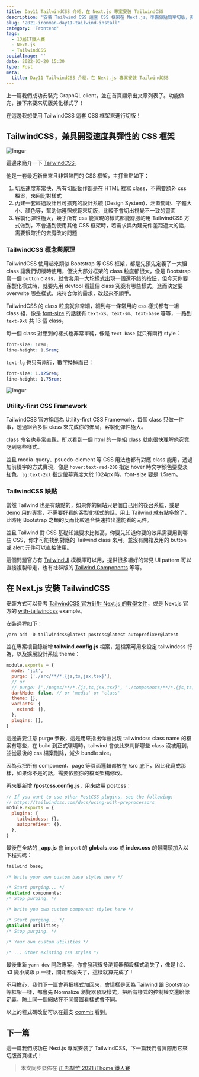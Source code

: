 ```yaml
---
title: Day11 TailwindCSS 介紹，在 Next.js 專案安裝 TailwindCSS
description: '安裝 Tailwind CSS 這套 CSS 框架在 Next.js，準備做點簡單切版，美化文章列表的樣式'
slug: '2021-ironman-day11-tailwind-install'
category: 'Frontend'
tags:
  - 13屆IT鐵人賽
  - Next.js
  - TailwindCSS
socialImage: ''
date: 2022-03-20 15:30
type: Post
meta:
  title: Day11 TailwindCSS 介紹，在 Next.js 專案安裝 TailwindCSS
---
```


上一篇我們成功安裝完 GraphQL client，並在首頁顯示出文章列表了。功能做完，接下來要來切版美化樣式了！

在這邊我想使用 TailwindCSS 這套 CSS 框架來進行切版！

## TailwindCSS，兼具開發速度與彈性的 CSS 框架

![Imgur](https://i.imgur.com/UzjiAyS.png)

這邊來簡介一下 [TailwindCSS](https://tailwindcss.com/)。

他是一套最近新出來且非常熱門的 CSS 框架，主打重點如下：

1. 切版速度非常快，所有切版動作都是在 HTML 裡寫 class，不需要額外 css 檔案，來回比對樣式
2. 內建一套經過設計且可擴充的設計系統 (Design System)，涵蓋間距、字體大小、顏色等，幫助你遵照規範來切版，比較不會切出視覺不一致的畫面
3. 客製化彈性極大，幾乎所有 css 能實現的樣式都能舒服的用 TailwindCSS 方式做到，不會遇到使用其他 CSS 框架時，若需求與內建元件差距過大的話，需要很彆扭的去魔改的問題

### TailwindCSS 概念與原理

TailwindCSS 使用起來類似 Bootstrap 等 CSS 框架，都是先預先定義了一大組 class 讓我們切版時使用，但決大部分框架的 class 粒度都很大，像是 Bootstrap 寫一個 `button` class，就會套用一大坨樣式出現一個還不錯的按鈕，但今天你要客製化樣式時，就要先用 devtool 看這個 class 究竟有哪些樣式，進而決定要 overwrite 哪些樣式，來符合你的需求，改起來不順手。

TailwindCSS 的 class 粒度就非常細，細到每一條常用的 css 樣式都有一組 class 組，像是 [font-size](https://tailwindcss.com/docs/font-size) 的話就有 `text-xs`、`text-sm`、`text-base` 等等，一路到 `text-9xl` 共 13 個 class。

每一個 class 對應到的樣式也非常單純，像是 `text-base` 就只有兩行 style：

```css
font-size: 1rem;
line-height: 1.5rem;
```

`text-lg` 也只有兩行，數字換掉而已：

```css
font-size: 1.125rem;
line-height: 1.75rem;
```

![Imgur](https://i.imgur.com/9Bls3GG.png)

### Utility-first CSS Framework

TailwindCSS 官方稱這為 Utility-first CSS Framework，每個 class 只做一件事，透過組合多個 class 來完成你的佈局，客製化彈性極大。

class 命名也非常直觀，所以看到一個 html 的一整組 class 就能很快理解他究竟吃到哪些樣式。

並且 media-query、psuedo-element 等 CSS 用法也都有對應 class 能用，透過加前綴字的方式實現，像是 `hover:text-red-200` 指定 hover 時文字顏色要變淡紅色，`lg:text-2xl` 指定螢幕寬度大於 1024px 時，font-size 要是 1.5rem。

### TailwindCSS 缺點

當然 Tailwind 也是有缺點的，如果你的網站只是個自己用的後台系統，或是 demo 用的專案，不需要好看的客製化樣式的話，用上 Tailwind 就有點多餘了，此時用 Bootstrap 之類的反而比較適合快速拉出還能看的元件。

並且 Tailwind 對 CSS 基礎知識要求比較高，你要先知道你要的效果需要用到哪些 CSS，你才可能找到對應的 Tailwind class 來用。並沒有開箱及用的 button 或 alert 元件可以直接使用。

這個問題官方有 [TailwindUI](https://tailwindui.com/) 模板庫可以用，提供很多組好的常見 UI pattern 可以直接複製帶走，也有社群版的 [Tailwind Components](https://tailwindcomponents.com/) 等等。

## 在 Next.js 安裝 TailwindCSS

安裝方式可以參考 [TailwindCSS 官方針對 Next.js 的教學文件](https://tailwindcss.com/docs/guides/nextjs)，或是 Next.js 官方的 [with-tailwindcss](https://github.com/vercel/next.js/blob/canary/examples/with-tailwindcss/README.md) example。

安裝過程如下：

```
yarn add -D tailwindcss@latest postcss@latest autoprefixer@latest
```

並在專案根目錄新增 **tailwind.config.js** 檔案，這檔案可用來設定 tailwindcss 行為，以及擴展設計系統 theme：

```javascript
module.exports = {
  mode: 'jit',
  purge: ['./src/**/*.{js,ts,jsx,tsx}'],
  // or
  // purge: ['./pages/**/*.{js,ts,jsx,tsx}', './components/**/*.{js,ts,jsx,tsx}'],
  darkMode: false, // or 'media' or 'class'
  theme: {},
  variants: {
    extend: {},
  },
  plugins: [],
}
```

這邊需要注意 purge 參數，這是用來指出你會出現 tailwindcss class name 的檔案有哪些，在 build 到正式環境時，tailwind 會依此來判斷哪些 class 沒被用到，並從最後的 css 檔案刪除，減少 bundle size。

因為我把所有 component、page 等頁面邏輯都放在 /src 底下，因此我寫成那樣，如果你不是的話，需要依照你的檔案架構修改。

再來要新增 **/postcss.config.js**，用來啟用 postcss：

```javascript
// If you want to use other PostCSS plugins, see the following:
// https://tailwindcss.com/docs/using-with-preprocessors
module.exports = {
  plugins: {
    tailwindcss: {},
    autoprefixer: {},
  },
}
```

最後在全站的 **\_app.js** 會 import 的 **globals.css** 或 **index.css** 的最開頭加入以下程式碼：

```css
tailwind base;

/* Write your own custom base styles here */

/* Start purging... */
@tailwind components;
/* Stop purging. */

/* Write you own custom component styles here */

/* Start purging... */
@tailwind utilities;
/* Stop purging. */

/* Your own custom utilities */

/* ... Other existing css styles */
```

最後重新 `yarn dev` 開啟專案，你會發現很多瀏覽器預設樣式消失了，像是 h2、h3 變小成跟 p 一樣，間距都消失了，這樣就算完成了！

不用擔心，我們下一篇會再把樣式加回來，會這樣是因為 Tailwind 跟 Bootstrap 等框架一樣，都會先 Normalize 瀏覽器預設樣式，把所有樣式的控制權交還給你定義，防止同一個網站在不同裝置看樣式會不同。

以上的程式碼改動可以在這支 [commit](https://github.com/Kamigami55/oh-so-pro-blog/commit/2dcd5d68656c00950fa24351e80535df99695629) 看到。

## 下一篇

這一篇我們成功在 Next.js 專案安裝了 TailwindCSS，下一篇我們會實際用它來切版首頁樣式！

> 本文同步發佈在 [iT 邦幫忙 2021 iThome 鐵人賽](https://ithelp.ithome.com.tw/articles/10272053)

